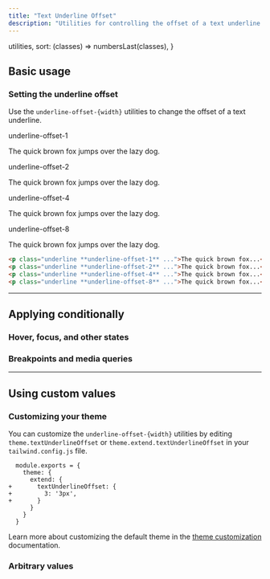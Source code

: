 ```yaml
---
title: "Text Underline Offset"
description: "Utilities for controlling the offset of a text underline."
---
```



  utilities,
  sort: (classes) => numbersLast(classes),
}

## Basic usage

### Setting the underline offset

Use the `underline-offset-{width}` utilities to change the offset of a text underline.

<Example>
  <div class="flex flex-col gap-8 text-slate-900 dark:text-slate-200">
    <div>
      <div class="font-medium text-sm text-slate-500 font-mono mb-3 dark:text-slate-400">underline-offset-1</div>
      <p class="text-lg font-medium underline underline-offset-1">The quick brown fox jumps over the lazy dog.</p>
    </div>
    <div>
      <div class="font-medium text-sm text-slate-500 font-mono mb-3 dark:text-slate-400">underline-offset-2</div>
      <p class="text-lg font-medium underline underline-offset-2">The quick brown fox jumps over the lazy dog.</p>
    </div>
    <div>
      <div class="font-medium text-sm text-slate-500 font-mono mb-3 dark:text-slate-400">underline-offset-4</div>
      <p class="text-lg font-medium underline underline-offset-4">The quick brown fox jumps over the lazy dog.</p>
    </div>
    <div>
      <div class="font-medium text-sm text-slate-500 font-mono mb-3 dark:text-slate-400">underline-offset-8</div>
      <p class="text-lg font-medium underline underline-offset-8">The quick brown fox jumps over the lazy dog.</p>
    </div>
  </div>
</Example>

```html
<p class="underline **underline-offset-1** ...">The quick brown fox...</p>
<p class="underline **underline-offset-2** ...">The quick brown fox...</p>
<p class="underline **underline-offset-4** ...">The quick brown fox...</p>
<p class="underline **underline-offset-8** ...">The quick brown fox...</p>
```

---

## <Heading ignore>Applying conditionally</Heading>

### <Heading ignore>Hover, focus, and other states</Heading>

<HoverFocusAndOtherStates defaultClass="underline" featuredClass="underline-offset-4" element="p" />

### <Heading ignore>Breakpoints and media queries</Heading>

<BreakpointsAndMediaQueries defaultClass="underline" featuredClass="underline-offset-4" element="p" />

---

## Using custom values

### Customizing your theme

You can customize the `underline-offset-{width}` utilities by editing `theme.textUnderlineOffset` or `theme.extend.textUnderlineOffset` in your `tailwind.config.js` file.

```diff-js tailwind.config.js
  module.exports = {
    theme: {
      extend: {
+       textUnderlineOffset: {
+         3: '3px',
+       }
      }
    }
  }
```

Learn more about customizing the default theme in the [theme customization](/docs/theme#customizing-the-default-theme) documentation.

### Arbitrary values

<ArbitraryValues property="text-underline-offset" featuredClass="underline-offset-[3px]" element="p" />
